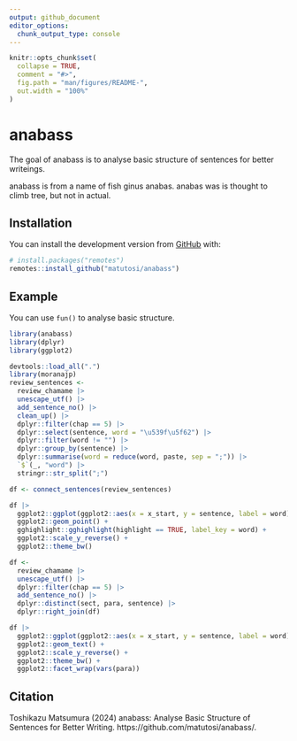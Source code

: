 ```yaml
---
output: github_document
editor_options: 
  chunk_output_type: console
---
```


<!-- README.md is generated from README.Rmd. Please edit that file -->

```r
knitr::opts_chunk$set(
  collapse = TRUE,
  comment = "#>",
  fig.path = "man/figures/README-",
  out.width = "100%"
)
```

# anabass

The goal of anabass is to analyse basic structure of sentences for better writeings.

anabass is from a name of fish ginus anabas. 
anabas was is thought to climb tree, but not in actual. 

## Installation

You can install the development version from [GitHub](https://github.com/) with:

```r
# install.packages("remotes")
remotes::install_github("matutosi/anabass")
```

<!--
You can also install from CRAN:
```r
install.packages("anabass")
```
 -->


## Example

You can use `fun()` to analyse basic structure.

```r
library(anabass)
library(dplyr)
library(ggplot2)

devtools::load_all(".")
library(moranajp)
review_sentences <- 
  review_chamame |>
  unescape_utf() |>
  add_sentence_no() |>
  clean_up() |>
  dplyr::filter(chap == 5) |>
  dplyr::select(sentence, word = "\u539f\u5f62") |>
  dplyr::filter(word != "") |>
  dplyr::group_by(sentence) |>
  dplyr::summarise(word = reduce(word, paste, sep = ";")) |>
  `$`(_, "word") |>
  stringr::str_split(";")

df <- connect_sentences(review_sentences)

df |>
  ggplot2::ggplot(ggplot2::aes(x = x_start, y = sentence, label = word)) +
  ggplot2::geom_point() +
  gghighlight::gghighlight(highlight == TRUE, label_key = word) +
  ggplot2::scale_y_reverse() +
  ggplot2::theme_bw()

df <- 
  review_chamame |>
  unescape_utf() |>
  dplyr::filter(chap == 5) |>
  add_sentence_no() |>
  dplyr::distinct(sect, para, sentence) |> 
  dplyr::right_join(df)

df |>
  ggplot2::ggplot(ggplot2::aes(x = x_start, y = sentence, label = word)) +
  ggplot2::geom_text() +
  ggplot2::scale_y_reverse() +
  ggplot2::theme_bw() + 
  ggplot2::facet_wrap(vars(para))


```

## Citation

Toshikazu Matsumura (2024) anabass: Analyse Basic Structure of Sentences for Better Writing. https://github.com/matutosi/anabass/.
